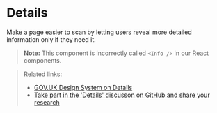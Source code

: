 
<Meta of={InfoStories} />

# Details

Make a page easier to scan by letting users reveal more detailed information only if they need it.

> **Note:** This component is incorrectly called `<Info />` in our React components.

> Related links:
>
> - [GOV.UK Design System on Details](https://design-system.service.gov.uk/components/details/)
> - [Take part in the 'Details' discusson on GitHub and share your research](https://github.com/alphagov/govuk-design-system-backlog/issues/44)

<Primary />
<Controls />
